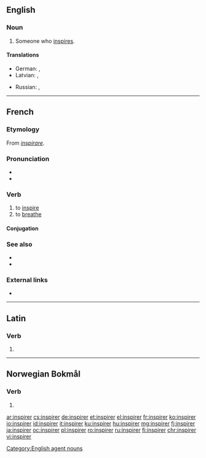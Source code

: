 ==English==

===Noun===
{{en-noun}}

# Someone who [[inspire]]s.

====Translations====
{{trans-top|someone who inspires}}
* German: {{t|de|Inspirator|m}}, {{t|de|Inspiratorin|f}}
* Latvian: {{t|lv|inspirators|m}}, {{t|lv|inspiratore|f}}
{{trans-mid}}
* Russian: {{t+|ru|вдохнови́тель|m}}, {{t+|ru|вдохнови́тельница|f}}
{{trans-bottom}}

[[Category:English agent nouns]]

----

==French==

===Etymology===
From {{etyl|la|fr}} ''[[inspirare]]''.

===Pronunciation===
* {{audio|Fr-inspirer.ogg|audio|lang=fr}}
* {{IPA|/ɛ̃s.pi.ʁe/|lang=fr}}

===Verb===
{{fr-verb}}

# to [[inspire]]
# to [[breathe]]

====Conjugation====
{{fr-conj-auto}}

===See also===
* {{l|fr|respirer}}
* {{l|fr|expirer}}

===External links===
* {{R:TLFi}}

----

==Latin==

===Verb===
{{la-verb-form|īnspīrer}}

# {{inflection of|īnspīrō||1|s|pres|pasv|subj|lang=la}}

----

==Norwegian Bokmål==

===Verb===
{{head|nb|verb form}}

# {{form of|imperative|inspirere|lang=nb}}

[[ar:inspirer]]
[[cs:inspirer]]
[[de:inspirer]]
[[et:inspirer]]
[[el:inspirer]]
[[fr:inspirer]]
[[ko:inspirer]]
[[io:inspirer]]
[[id:inspirer]]
[[it:inspirer]]
[[ku:inspirer]]
[[hu:inspirer]]
[[mg:inspirer]]
[[fj:inspirer]]
[[ja:inspirer]]
[[oc:inspirer]]
[[pl:inspirer]]
[[ro:inspirer]]
[[ru:inspirer]]
[[fi:inspirer]]
[[chr:inspirer]]
[[vi:inspirer]]